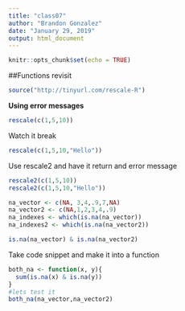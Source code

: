 ```yaml
---
title: "class07"
author: "Brandon Gonzalez"
date: "January 29, 2019"
output: html_document
---
```


```r
knitr::opts_chunk$set(echo = TRUE)
```
##Functions revisit


```r
source("http://tinyurl.com/rescale-R")
```
**Using error messages**

```r
rescale(c(1,5,10))
```
Watch it break
```r
rescale(c(1,5,10,"Hello"))

```
Use rescale2 and have it return and error message
```r
rescale2(c(1,5,10))
rescale2(c(1,5,10,"Hello"))

```

```r
na_vector <- c(NA, 3,4,.9,7,NA)
na_vector2 <- c(NA,1,2,3,4,.9)
na_indexes <- which(is.na(na_vector))
na_indexes2 <- which(is.na(na_vector2))

is.na(na_vector) & is.na(na_vector2)

```
Take code snippet and make it into a function
```r
both_na <- function(x, y){
  sum(is.na(x) & is.na(y))
}
#lets test it
both_na(na_vector,na_vector2)
```

